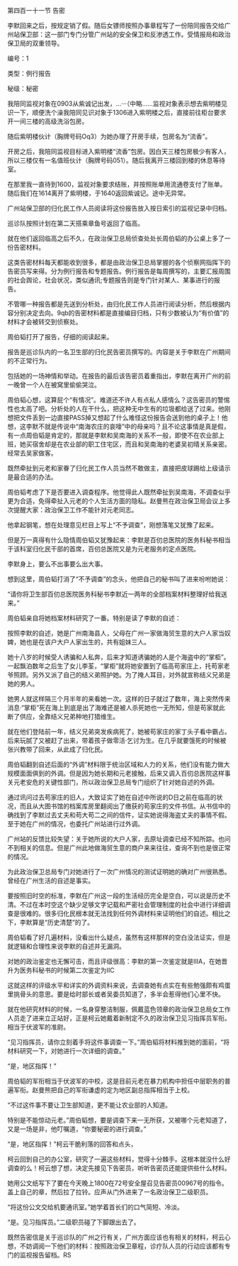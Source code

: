 

第四百一十一节 告密

李默回来之后，按规定销了假。随后女镖师按照办事章程写了一份陪同报告交给广州站保卫部：这一部门专门分管广州站的安全保卫和反渗透工作。受情报局和政治保卫局的双重领导。

编号：1

类型：例行报告

秘级：秘密

我陪同监视对象在0903从紫诚记出发，…···（中略……监视对象表示想去紫明楼见识一下，顺便洗个澡我陪同见识对象于1306进入紫明楼之后，直接前往柜台要求开一间三楼的高级洗浴包房。

随后紫明楼伙计（胸牌号码Oq3）为她办理了开房手续，包房名为“流香”。

开房之后，我陪同监视目标进入紫明楼“流香”包房。因白天三楼包房极少有客人，所以三楼仅有一名值班伙计（胸牌号码051）。随后我离开三楼回到楼的休息等待室。

在那里我一直待到1600，监视对象要求结账，并按照账单用流通卷支付了账单。随后我们在1614离开了紫明楼，于1640返回紫诚记。途中无异常。

广州站保卫部的归化民工作人员阅读将这份报告放入按日索引的监视记录中归档。

巡诊队按照计划在第二天搭乘章鱼号返回了临高。

就在他们返回临高之后不久，在政治保卫总局侦查处处长周伯韬的办公桌上多了一份告密材料。

这类告密材料每天都能收到很多，都是由政治保卫总局掌握的各个侦察网指挥下的告密员写来得。分为例行报告和专题报告。例行报告是每周撰写的，主要汇报周围的社会舆论，社会状况，类似通讯;专题报告则是专门针对某人、某事进行的报告。

不管哪一种报告都是先送到分析处，由归化民工作人员进行阅读分析，然后根据内容分别决定去向。9qb的告密材料都是直接编目归档，只有少数被认为“有价值”的材料才会被转交到侦察处。

周伯韬打开了报告，仔细的阅读起来。

报告是巡诊队内的一名卫生部的归化民告密员撰写的。内容是关于李默在广州期间的不正常行为。

包括她的一场神情和举动。在报告的最后该告密员着重指出，李默在离开广州的前一晚曾一个人在被窝里偷偷哭泣。

周伯韬心想，这算屁个“有情况”。难道还不许人有点私人感情么？这告密员的警惕性也太高了吧。分析处的人在干什么，把这种无中生有的垃圾都给送了过来。他刚想把文件丢到一边直接PASS掉又想起了什么难怪这份报告会送到他的桌子上！他想，这李默不就是传说中“南海农庄的哀嚎”中的母亲吗？且不论这事情是真是假，有一点周伯韬是肯定的，那就是李默和吴南海的关系不一般，即使不在农业部上班，她买宿舍却是在农业部的职工住宅区，而且和吴南海的老婆吴初晴关系亲密。经常去吴家做客。

既然牵扯到元老和家眷了归化民工作人员当然不敢做主，直接把皮球踢给上级请示是最合适的办法。

周伯韬考虑了下是否要进入调查程序。他觉得此人既然牵扯到吴南海，不调查似乎更为合适，免得牵扯入元老的个人生活方面的隐私。赵曼熊在政治保卫局会议上多次提醒大家：政治保卫工作不能针对元老同志。

他拿起钢笔，想在处理意见栏目上写上“不予调查”，刚想落笔又犹豫了起来。

但是万一真得有什么隐情周伯韬又犹豫起来：李默是百仞总医院的医务科秘书相当于该科室归化民干部的首席，百仞总医院又是为元老服务的定点医院。

李默身上，要么不出事要么出大事。

想到这里，周伯韬打消了“不予调查”的念头，他把自己的秘书叫了进来吩咐她说：

“请你将卫生部百仞总医院医务科秘书李默近一两年的全部档案材料整理好给我送来。”

周伯韬亲自将她档案材料研究了一番。特别是读了李默的自述：

按照李默的自述，她是广州南海县人，父母在广州一家做海贸生意的大户人家当奴婢，她也是在该户大户人家出生的，共有姐妹三人。

她十八岁的时候受人诱骗和人私奔，后来才知道诱骗她的人是个海盗中的“掌柜”。一起飘泊数年之后生了女儿李荃，“掌柜”就将她安置到了临高苟家庄上，托苟家老爷照顾。另外又派了自己的结义弟照护她。为了掩人耳目，对外就宣称结义兄弟是她的男人。

她男人就这样隔三个月半年的来看她一次。这样的日子就过了数年，海上突然传来消息·“掌柜”死在海上到底是出了海难还是被人杀死她也一无所知，但是苟家就此断了供应，全靠结义兄弟种地打猎维生。

就在他们登陆前一年，结义兄弟突发疾病死了，她被苟家庄的家丁头子看中霸占。后来玩腻了又被赶了出来，带着孩子做零活·乞讨为生。在几乎就要饿死的时候被张兴教带了回来，从此成了归化民。

周伯韬翻到自述后面的“外调”材料限于统治区域和人力的关系，他们没有能力做大规模面面俱到的外调。但是因为她长期和元老接触，后来又调入百仞总医院这样事关元老安危的关键性部门，所以政治保卫总局专门组织了针对她自述的外调。

通过讯问过去苟家庄的旧人，大致证实了她在自述中所说的D日之前在临高的状况，而且从大图书馆的档案库房里翻阅出了缴获的苟家庄的文件书信。从书信中的确找到了李默过去丈夫和苟大苟二之间的信件，证实她说得海盗丈夫的事情不假。至于她在广州的情况，也委托广州站进行过外调。

广州站的反馈比较失望：关于她所说的大户人家，去原址调查已经不知所踪。也问不到相关的信息。但是广州此地做海贸生意的商户来来往往，查询不到也是很正常的情况。

为此政治保卫总局专门对她进行了一次广州情况的测试证明她的确对广州很熟悉。曾经在广州生活的自述是事实。

要按照旧时空的标准，李默在广州这一段的生活经历完全是空白，可以说是历史不清。不过在本时空这个缺少足够文字记载和严密社会管理制度的社会中进行详细调查是很难的。很多归化民根本就无法找到任何外调材料来证明他们的自述。相比之下，李默算是“历史清楚”的了。

周伯韬看了好几遍材料，没看出什么疑点，虽然有这样那样的空白没法证实，但是就逻辑和合理性来说李默的自述并无漏洞。

对她的政治鉴定也无懈可击，而且评级很高：李默的第一次鉴定就是IIIA，在她晋升为医务科秘书的时候第二次鉴定为IIC

这就这样的评级水平和详实的外调资料来说，去调查她有点实在有些勉强颇有鸡蛋里挑骨头的意思。要是给时部长或者吴委员知道了，多半会惹得他们心里不快。

就在他研究材料的时候，一名身穿整洁制服，佩戴蓝色领章的政治保卫总局女工作人员走了进来立正站好，正是柯云她戴着新制定不久的政治保卫见习指挥员军衔。相当于伏波军的准尉。

“见习指挥员，请你立刻着手将这件事调查一下。”周伯韬将材料推到她的面前，“将材料研究一下，对她进行一次详细的调查。”

“是，地区指挥！”

周伯韬的军衔相当于伏波军的中校，这是目前元老在暴力机构中担任中层职务的普遍军衔。赵曼熊把自己的军衔谦虚的定为地区副总指挥相当于上校。

“不过这件事不要让卫生部知道，更不能让农业部的人知道。

特别是不能惊动元老。”周伯韬想，要是调查下来一无所获，又被哪个元老知道了，又是一场是非，他叮嘱道，“你要秘密的进行调查。”

“是，地区指挥！”柯云干脆利落的回答和点头，

柯云回到自己的办公室，研究了一遍这些材料，觉得十分棘手。这根本就没什么好调查的么！柯云想了想，决定先接见下告密员，听听告密员还能提供些什么材料。

她用公文纸写下了要在今天晚上1800在72号安全屋召见告密员00967号的指令。盖上自己的章，然后拉了拉铃。应声从门外进来了一名政治保卫二级职员。

“将这份公文交给机要通讯室。”她学着首长们的口气简短、冷淡。

“是。见习指挥员。”二级职员碰了下脚跟出去了。

既然告密信是关于巡诊队的广州之行有关，广州方面应该也有相关的材料，柯云心想，不妨调阅一下他们的材料：按照政治保卫章程，诊疗队人员的行动应该都有专门的监视报告留档。RS

